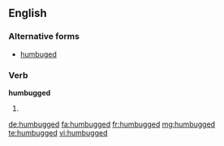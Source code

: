 ==English==

===Alternative forms===
* [[humbuged]] {{qualifier|rare}}

===Verb===
'''humbugged'''

# {{past of|humbug}}

[[de:humbugged]]
[[fa:humbugged]]
[[fr:humbugged]]
[[mg:humbugged]]
[[te:humbugged]]
[[vi:humbugged]]